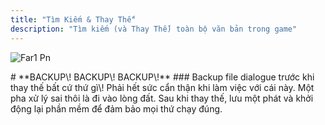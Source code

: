 ```yaml
---
title: "Tìm Kiếm & Thay Thế"
description: "Tìm kiếm (và Thay Thế) toàn bộ văn bản trong game"
---
```


![Far1 Pn](/images/far1.png)

<Danger>
  <Danger>
    # **BACKUP\! BACKUP\! BACKUP\!**
  </Danger>
  <Danger>
    ### Backup file dialogue trước khi thay thế bất cứ thứ gì\!
  </Danger>
</Danger>

<Warning>
  Phải hết sức cẩn thận khi làm việc với cái này. Một pha xử lý sai thôi là đi vào lòng đất.

  <Check>
    Sau khi thay thế, lưu một phát và khởi động lại phần mềm để đảm bảo mọi thứ chạy đúng.
  </Check>
</Warning>